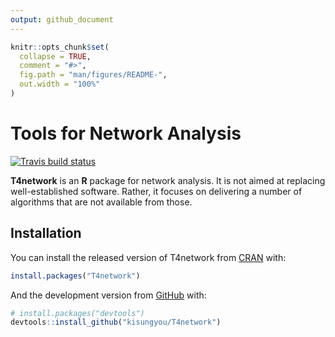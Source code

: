 ```yaml
---
output: github_document
---
```


<!-- README.md is generated from README.Rmd. Please edit that file -->

```r
knitr::opts_chunk$set(
  collapse = TRUE,
  comment = "#>",
  fig.path = "man/figures/README-",
  out.width = "100%"
)
```

# Tools for Network Analysis

<!-- badges: start -->
[![Travis build status](https://travis-ci.com/kisungyou/T4network.svg?branch=master)](https://travis-ci.com/kisungyou/T4network)
<!-- badges: end -->

**T4network** is an **R** package for network analysis. It is not aimed at replacing well-established software. Rather, it focuses on 
delivering a number of algorithms that are not available from those.

## Installation

You can install the released version of T4network from [CRAN](https://CRAN.R-project.org) with:

``` r
install.packages("T4network")
```

And the development version from [GitHub](https://github.com/) with:

``` r
# install.packages("devtools")
devtools::install_github("kisungyou/T4network")
```